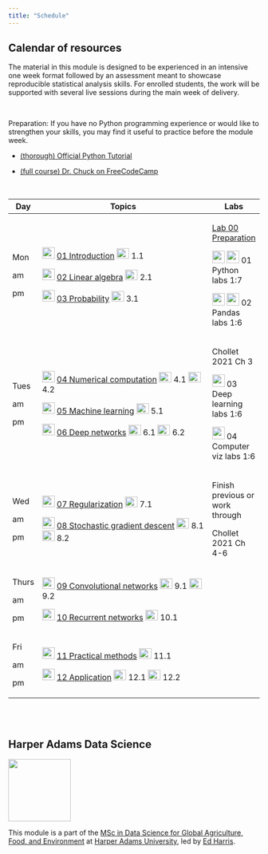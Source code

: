 ```yaml
---
title: "Schedule"
---
```


## Calendar of resources

The material in this module is designed to be experienced in an intensive one week format followed by an assessment meant to showcase reproducible statistical analysis skills. For enrolled students, the work will be supported with several live sessions during the main week of delivery.

<br>

Preparation: If you have no Python programming experience or would like to strengthen your skills, you may find it useful to practice before the module week.

-   [(thorough) Official Python Tutorial](https://docs.python.org/3.7/tutorial/)

-   [(full course) Dr. Chuck on FreeCodeCamp](https://www.freecodecamp.org/learn/scientific-computing-with-python/)

<br>

+-------+---------------------------------------------------------------------------------------------------------------------------------------------------------------------------------------------------------------------------------------------------------------------------------------------------------------------------------------------------------------------------+---------------------------------------------------------------------------------------+
| Day   | Topics                                                                                                                                                                                                                                                                                                                                                                    | Labs                                                                                  |
+=======+===========================================================================================================================================================================================================================================================================================================================================================================+=======================================================================================+
| Mon   | ![](img/pptx.png){width="25" height="23"} [01 Introduction](lectures/01_intro.pptx) [![](img/vid.png){width="25" height="21"}](http://operorgenetic.com/wp/wp-content/uploads/2020/11/c7082-lec-01.mp4) 1.1                                                                                                                                                               | [Lab 00 Preparation](00.Preparation.html)                                             |
|       |                                                                                                                                                                                                                                                                                                                                                                           |                                                                                       |
| am    | ![](img/pptx.png){width="25" height="23"} [02 Linear algebra](lectures/02_linear_algebra.pptx) [![](img/vid.png){width="25" height="21"}](http://operorgenetic.com/wp/wp-content/uploads/2020/11/c7082-lec-02.mp4) 2.1                                                                                                                                                    | ![](img/conda.png){width="25"} ![](img/jupyterlab.png){width="25"} 01 Python labs 1:7 |
|       |                                                                                                                                                                                                                                                                                                                                                                           |                                                                                       |
| pm    | ![](img/pptx.png){width="25" height="23"} [03 Probability](lectures/03_prob.pptx) [![](img/vid.png){width="25" height="21"}](http://operorgenetic.com/wp/wp-content/uploads/2020/11/c7082-lec-03.mp4) 3.1                                                                                                                                                                 | ![](img/conda.png){width="25"} ![](img/jupyterlab.png){width="25"} 02 Pandas labs 1:6 |
+-------+---------------------------------------------------------------------------------------------------------------------------------------------------------------------------------------------------------------------------------------------------------------------------------------------------------------------------------------------------------------------------+---------------------------------------------------------------------------------------+
| Tues  | ![](img/pptx.png){width="25" height="23"} [04 Numerical computation](lectures/04_numerical.pptx) [![](img/vid.png){width="25" height="21"}](http://operorgenetic.com/wp/wp-content/uploads/2020/11/c7082-lec-04.1.mp4) 4.1 [![](img/vid.png){width="25" height="21"}](http://operorgenetic.com/wp/wp-content/uploads/2020/11/c7082-lec-04.2.mp4) 4.2                      | Chollet 2021 Ch 3                                                                     |
|       |                                                                                                                                                                                                                                                                                                                                                                           |                                                                                       |
| am    | ![](img/pptx.png){width="25" height="23"} [05 Machine learning](lectures/05_ml.pptx) [![](img/vid.png){width="25" height="21"}](http://operorgenetic.com/wp/wp-content/uploads/2020/11/c7082-lec-05.mp4) 5.1                                                                                                                                                              | ![](img/colab.png){width="25"} 03 Deep learning labs 1:6                              |
|       |                                                                                                                                                                                                                                                                                                                                                                           |                                                                                       |
| pm    | ![](img/pptx.png){width="25" height="23"} [06 Deep networks](lectures/06_mlp.pptx) [![](img/vid.png){width="25" height="21"}](http://operorgenetic.com/wp/wp-content/uploads/2020/11/c7082-lec-06.1.mp4) 6.1 [![](img/vid.png){width="25" height="21"}](http://operorgenetic.com/wp/wp-content/uploads/2020/11/c7082-lec-06.2.mp4) 6.2                                    | ![](img/colab.png){width="25"} 04 Computer viz labs 1:6                               |
+-------+---------------------------------------------------------------------------------------------------------------------------------------------------------------------------------------------------------------------------------------------------------------------------------------------------------------------------------------------------------------------------+---------------------------------------------------------------------------------------+
| Wed   | ![](img/pptx.png){width="25" height="23"} [07 Regularization](lectures/07_regularization.pptx) [![](img/vid.png){width="25" height="21"}](http://operorgenetic.com/wp/wp-content/uploads/2020/11/c7082-lec-07.mp4) 7.1                                                                                                                                                    | Finish previous or work through                                                       |
|       |                                                                                                                                                                                                                                                                                                                                                                           |                                                                                       |
| am    | ![](img/pptx.png){width="25" height="23"} [08 Stochastic gradient descent](lectures/08.1_sgd_and_cost_structure.pptx) [![](img/vid.png){width="25" height="21"}](http://operorgenetic.com/wp/wp-content/uploads/2020/11/c7082-lec-08.1.mp4) 8.1 [![](img/vid.png){width="25" height="21"}](http://operorgenetic.com/wp/wp-content/uploads/2020/11/c7082-lec-08.2.mp4) 8.2 | Chollet 2021 Ch 4-6                                                                   |
|       |                                                                                                                                                                                                                                                                                                                                                                           |                                                                                       |
| pm    |                                                                                                                                                                                                                                                                                                                                                                           |                                                                                       |
+-------+---------------------------------------------------------------------------------------------------------------------------------------------------------------------------------------------------------------------------------------------------------------------------------------------------------------------------------------------------------------------------+---------------------------------------------------------------------------------------+
| Thurs | ![](img/pptx.png){width="25" height="23"} [09 Convolutional networks](lectures/09_conv.pptx) [![](img/vid.png){width="25" height="21"}](http://operorgenetic.com/wp/wp-content/uploads/2020/11/c7082-lec-09.1.mp4) 9.1 [![](img/vid.png){width="25" height="21"}](http://operorgenetic.com/wp/wp-content/uploads/2020/11/c7082-lec-09.2.mp4) 9.2                          |                                                                                       |
|       |                                                                                                                                                                                                                                                                                                                                                                           |                                                                                       |
| am    | ![](img/pptx.png){width="25" height="23"} [10 Recurrent networks](lectures/10_rnn.pptx) [![](img/vid.png){width="25" height="21"}](http://operorgenetic.com/wp/wp-content/uploads/2020/11/c7082-lec-10.mp4) 10.1                                                                                                                                                          |                                                                                       |
|       |                                                                                                                                                                                                                                                                                                                                                                           |                                                                                       |
| pm    |                                                                                                                                                                                                                                                                                                                                                                           |                                                                                       |
+-------+---------------------------------------------------------------------------------------------------------------------------------------------------------------------------------------------------------------------------------------------------------------------------------------------------------------------------------------------------------------------------+---------------------------------------------------------------------------------------+
| Fri   | ![](img/pptx.png){width="25" height="23"} [11 Practical methods](lectures/11_practical.pptx) [![](img/vid.png){width="25" height="21"}](http://operorgenetic.com/wp/wp-content/uploads/2020/11/c7082-lec-11.mp4) 11.1                                                                                                                                                     |                                                                                       |
|       |                                                                                                                                                                                                                                                                                                                                                                           |                                                                                       |
| am    | ![](img/pptx.png){width="25" height="23"} [12 Application](lectures/12_applications.pptx) [![](img/vid.png){width="25" height="21"}](http://operorgenetic.com/wp/wp-content/uploads/2020/11/c7082-lec-12.1.mp4) 12.1 [![](img/vid.png){width="25" height="21"}](http://operorgenetic.com/wp/wp-content/uploads/2020/11/c7082-lec-12.2.mp4) 12.2                           |                                                                                       |
|       |                                                                                                                                                                                                                                                                                                                                                                           |                                                                                       |
| pm    |                                                                                                                                                                                                                                                                                                                                                                           |                                                                                       |
+-------+---------------------------------------------------------------------------------------------------------------------------------------------------------------------------------------------------------------------------------------------------------------------------------------------------------------------------------------------------------------------------+---------------------------------------------------------------------------------------+

<br><br>

## Harper Adams Data Science

![](img/HDS.png){fig-alt="Harper Data Science" width="125"}

This module is a part of the [MSc in Data Science for Global Agriculture, Food, and Environment](https://www.harper-adams.ac.uk/courses/postgraduate/201194/data-science-for-global-agriculture-food-and-environment "MSc in Data Science") at [Harper Adams University](https://www.harper-adams.ac.uk/ "Harper Adams University"), led by [Ed Harris](https://www.harper-adams.ac.uk/general/staff/profile/201620/Edwin-Harris/ "Ed's Faculty page").
